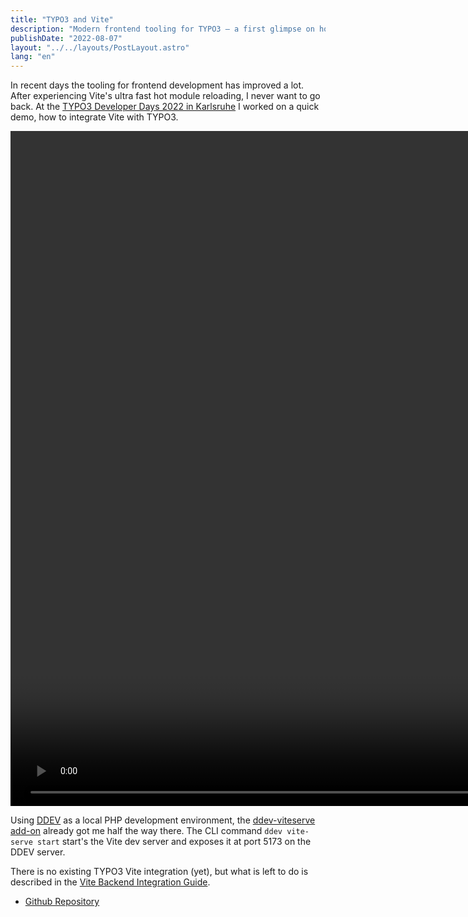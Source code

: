 ```yaml
---
title: "TYPO3 and Vite"
description: "Modern frontend tooling for TYPO3 — a first glimpse on how to do a Vite backend integration"
publishDate: "2022-08-07"
layout: "../../layouts/PostLayout.astro"
lang: "en"
---
```



In recent days the tooling for frontend development has improved a lot. After experiencing Vite's ultra fast hot module reloading, I never want to go back. At the [TYPO3 Developer Days 2022 in Karlsruhe](https://t3dd22.typo3.com/schedule) I worked on a quick demo, how to integrate Vite with TYPO3.

<div class="video">
  <video
    src="/assets/images/typo3-vite-hmr-screenrecording.mp4"
    width="1920"
    height="1080"
    autoplay
    loop
    controls
    muted
  ></video>
</div>

Using [DDEV](https://ddev.readthedocs.io/en/stable/) as a local PHP development environment, the [ddev-viteserve add-on](https://github.com/torenware/ddev-viteserve) already got me half the way there. The CLI command `ddev vite-serve start` start's the Vite dev server and exposes it at port 5173 on the DDEV server.

There is no existing TYPO3 Vite integration (yet), but what is left to do is described in the [Vite Backend Integration Guide](https://vitejs.dev/guide/backend-integration.html).

- [Github Repository](https://github.com/fgeierst/typo3-vite-demo/)

<Feedback github="https://github.com/fgeierst/typo3-vite-demo/" />

